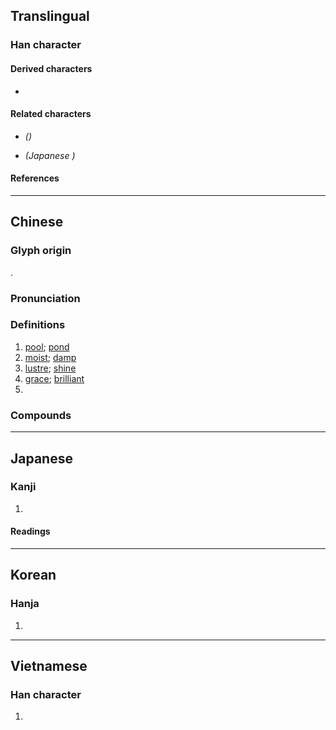 {{also|泽}}
{{character info/new}}
==Translingual==
{{Han simplified forms|澤|沢|泽}}

===Han character===
{{Han char|rn=85|rad=水|as=13|sn=16|four=36141|canj=EWLJ|ids=⿰氵睪}}

====Derived characters====
* {{l|mul|[[䕪]], [[𫕵]]}}

====Related characters====
* {{l|mul|[[泽]]}} ''({{w|Simplified Chinese}})''
* {{l|mul|[[沢]]}} ''(Japanese {{w|shinjitai}})''

====References====
{{Han ref|kx=0652.440|dkj=18383|dj=1062.320|hdz=31757.010|uh=6FA4}}

----

==Chinese==
{{zh-forms|s=泽|alt=沢}}

===Glyph origin===
{{Han etym}}
{{Han compound|水|睪|c1=s|c2=p|t1=water|ls=psc}}.

===Pronunciation===
{{zh-pron
|m=zé
|c=zaak6
|h=pfs=chhe̍t
|md=dĕk
|mn=qz:tia̍k/tw,xm,zz:te̍k
|mn-t=zêg8
|w=5zaq,5zeq
|w_note=5zaq - vernacular (e.g. {{zh-l|*盛澤}}); 5zeq - literary
|mc=y
|oc=y
|cat=n,a,pn
}}

===Definitions===
{{zh-hanzi}}

# [[pool]]; [[pond]]
# [[moist]]; [[damp]]
# [[lustre]]; [[shine]]
# [[grace]]; [[brilliant]]
# {{surname|zh}}

===Compounds===
{{zh-der|一親芳澤|尺澤|彭澤|悅澤|先澤|凱澤|天澤|川澤|同袍同澤|三江七澤|惠澤|威澤|恩澤|德澤|彭澤宰|下澤|干澤|川澤納汙|光澤|下澤車|但澤|塗澤|仁澤|口澤|厚澤|漏澤園|沼澤|沮澤|渴澤|水澤|瀦澤|瑩澤|澤鹵|澤深恩重|潤澤|流風遺澤|湖澤|沛澤|教澤|流風餘澤|福澤|皋澤|手澤|澤蘭|白澤圖|白澤|教澤永懷|澤梁|洪澤湖|澤及枯骨|流澤|澤陂|澤瀉|澤國|澤及|澤人|涸澤而漁|滂澤|水鄉澤國|曼澤|沼澤土|施仁布澤|新澤西州|遺風餘澤|芳澤|遺澤|蘭澤|蔡澤看相|色澤|震澤|粉澤|草澤醫|肥澤|藪澤|美澤鑑人|被澤蒙庥|竭澤而漁|香澤|膏澤|袍澤|薌澤|金屬光澤|草澤|雨澤|雲夢大澤|脂澤|麗澤|澤林|雲夢澤}}

----

==Japanese==
{{ja-kanji forms|沢|澤}}

===Kanji===
{{ja-kanji|grade=|rs=水13|shin=沢}}

# {{rfdef|ja|sort=水13}}

====Readings====
{{ja-readings
|goon=じゃく
|kanon=たく
|kun=さわ-
}}

----

==Korean==

===Hanja===
{{ko-hanja|택}}

# {{rfdef|ko|sort=水13}}

----

==Vietnamese==

===Han character===
{{vi-readings|readings=rạch,trạch,chích|rs=水13}}

# {{rfdef|vi|sort=水13}}